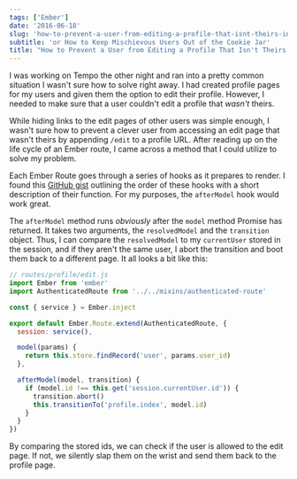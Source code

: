 ```yaml
---
tags: ['Ember']
date: '2016-06-18'
slug: 'how-to-prevent-a-user-from-editing-a-profile-that-isnt-theirs-in-ember'
subtitle: 'or How to Keep Mischievous Users Out of the Cookie Jar'
title: "How to Prevent a User from Editing a Profile That Isn't Theirs in Ember"
---
```


I was working on Tempo the other night and ran into a pretty common situation I wasn't sure how to solve right away. I had created profile pages for my users and given them the option to edit their profile. However, I needed to make sure that a user couldn't edit a profile that _wasn't_ theirs.

While hiding links to the edit pages of other users was simple enough, I wasn't sure how to prevent a clever user from accessing an edit page that wasn't theirs by appending `/edit` to a profile URL. After reading up on the life cycle of an Ember route, I came across a method that I could utilize to solve my problem.

Each Ember Route goes through a series of hooks as it prepares to render. I found this [GitHub gist](https://gist.github.com/Andrew-Max/305483febc3c367dbf57) outlining the order of these hooks with a short description of their function. For my purposes, the `afterModel` hook would work great.

The `afterModel` method runs _obviously_ after the `model` method Promise has returned. It takes two arguments, the `resolvedModel` and the `transition` object. Thus, I can compare the `resolvedModel` to my `currentUser` stored in the session, and if they aren't the same user, I abort the transition and boot them back to a different page. It all looks a bit like this:

```javascript
// routes/profile/edit.js
import Ember from 'ember'
import AuthenticatedRoute from '../../mixins/authenticated-route'

const { service } = Ember.inject

export default Ember.Route.extend(AuthenticatedRoute, {
  session: service(),

  model(params) {
    return this.store.findRecord('user', params.user_id)
  },

  afterModel(model, transition) {
    if (model.id !== this.get('session.currentUser.id')) {
      transition.abort()
      this.transitionTo('profile.index', model.id)
    }
  }
})
```

By comparing the stored ids, we can check if the user is allowed to the edit page. If not, we silently slap them on the wrist and send them back to the profile page.
